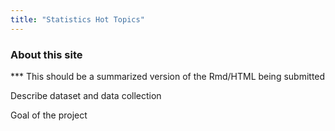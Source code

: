 ```yaml
---
title: "Statistics Hot Topics"
---
```


### About this site

*** This should be a summarized version of the Rmd/HTML being submitted

Describe dataset and data collection

Goal of the project